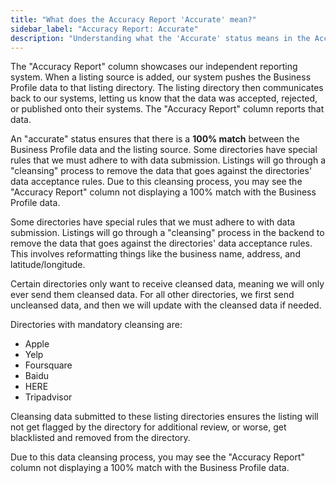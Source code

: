 ```yaml
---
title: "What does the Accuracy Report 'Accurate' mean?"
sidebar_label: "Accuracy Report: Accurate"
description: "Understanding what the 'Accurate' status means in the Accuracy Report column of Listing Sync"
---
```


The "Accuracy Report" column showcases our independent reporting system. When a listing source is added, our system pushes the Business Profile data to that listing directory. The listing directory then communicates back to our systems, letting us know that the data was accepted, rejected, or published onto their systems. The "Accuracy Report" column reports that data.

An "accurate" status ensures that there is a **100% match** between the Business Profile data and the listing source. Some directories have special rules that we must adhere to with data submission. Listings will go through a "cleansing" process to remove the data that goes against the directories' data acceptance rules. Due to this cleansing process, you may see the "Accuracy Report" column not displaying a 100% match with the Business Profile data.

Some directories have special rules that we must adhere to with data submission. Listings will go through a "cleansing" process in the backend to remove the data that goes against the directories' data acceptance rules. This involves reformatting things like the business name, address, and latitude/longitude.

Certain directories only want to receive cleansed data, meaning we will only ever send them cleansed data. For all other directories, we first send uncleansed data, and then we will update with the cleansed data if needed.

Directories with mandatory cleansing are:
- Apple
- Yelp
- Foursquare
- Baidu
- HERE
- Tripadvisor

Cleansing data submitted to these listing directories ensures the listing will not get flagged by the directory for additional review, or worse, get blacklisted and removed from the directory.

Due to this data cleansing process, you may see the "Accuracy Report" column not displaying a 100% match with the Business Profile data.
